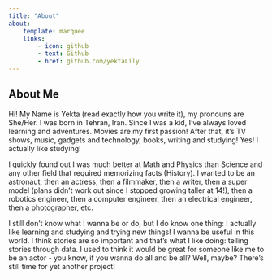 ```yaml
---
title: "About"
about:
    template: marquee
    links:
        - icon: github
        - text: Github
        - href: github.com/yektaLily 
---
```


## About Me 

Hi! My Name is Yekta (read exactly how you write it), my pronouns are She/Her. I was born in Tehran, Iran. Since I was a kid, I've always loved learning and adventures. Movies are my first passion! After that, it's TV shows, music, gadgets and technology, books, writing and studying! Yes! I actually like studying! 

I quickly found out I was much better at Math and Physics than Science and any other field that required memorizing facts (History). I wanted to be an astronaut, then an actress, then a filmmaker, then a writer, then a super model (plans didn't work out since I stopped growing taller at 14!), then a robotics engineer, then a computer engineer, then an electrical engineer, then a photographer, etc. 

I still don't know what I wanna be or do, but I do know one thing: I actually like learning and studying and trying new things! I wanna be useful in this world. I think stories are so important and that's what I like doing: telling stories through data. 
I used to think it would be great for someone like me to be an actor - you know, if you wanna do all and be all? Well, maybe? There's still time for yet another project!

<!-- Well, I chose mathematics in highschool, and since I was good at it, I continued with mathematics to college. Big Mistake (For Me)! Studying math in undergrad at University of Tehran was like studying Chinese, Greek, Russian and Arabic at the same time. You don't see numbers after Calculus 2, which you take in the second semester/term. All abstract ideas, proofs, theorems, n-dimensional spaces and curves that curve inside of themselves! "I should have studied Accounting!" (Which I did, btw! I actually took an entire accounting training course outside of university and found it to be sould-crushingly boring, no offense to all accountants.)

Ok, so if math isn't about numbers and I don't actually want to work with numbers - then where do I go?! So, thankfully, at UT, I was able to take most of my electives courses from the two other majors in the math department: computer science and statistics. This was the turning point for me. "Here's where that theory applies, you know, the one you kept asking why you're even learning its proof"... So I figured I should change my major. Mathematics had taught me nothing but how to think, how to analyze, how to be logical and how important it was to know why stuff made sense... so really, nothing much! I didn't even realize how much studying mathematics had taught me until years later. 

I still changed my major for graduate school, and decided to try Industrial & Systems Engineering, with a specialization on Macrosystems engineering. I taught myself Python and SQL, I did very well during graduate school with my courses, I worked on research projects and had the best time writing my thesis. So I thought, wow, I actually like all of this! Why not do a PhD? And here I am! I love learning, getting deep in a topic, planning a project from the start to the end.   -->